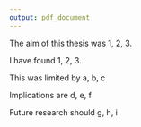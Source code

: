 ```yaml
---
output: pdf_document
---
```


\chapter{Discussion}\label{ch:discussion}

The aim of this thesis was 1, 2, 3.

I have found 1, 2, 3.

This was limited by a, b, c

Implications are d, e, f

Future research should g, h, i
